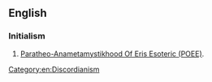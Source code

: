 ==English==
{{wikipedia}}

===Initialism===
{{rfc-header|en|Initialism}}
{{head|en|initialism}}
# [[w:POEE#POEE|Paratheo-Anametamystikhood Of Eris Esoteric (POEE)]].
[[Category:en:Discordianism]]
